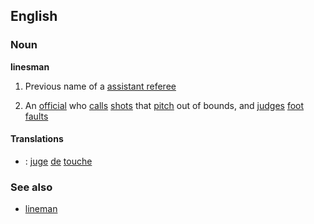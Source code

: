 ==English==
===Noun===
'''linesman'''
#{{football}} Previous name of a [[assistant referee]]
#{{tennis}} An [[official]] who [[call]]s [[shot]]s that [[pitch]] out of bounds, and [[judge]]s [[foot fault]]s
====Translations====
*{{fr}}: [[juge]] [[de]] [[touche]]

===See also===
* [[lineman]]